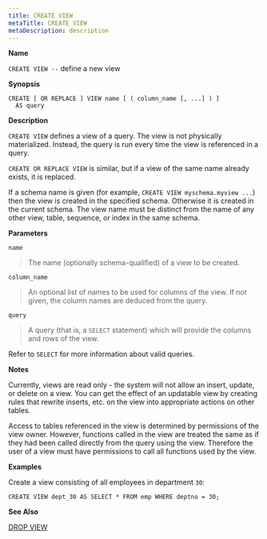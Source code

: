 ```yaml
---
title: CREATE VIEW
metaTitle: CREATE VIEW
metaDescription: description
---
```


**Name**

`CREATE VIEW --` define a new view

**Synopsis**

``` text
CREATE [ OR REPLACE ] VIEW name [ ( column_name [, ...] ) ]
  AS query
```

**Description**

`CREATE VIEW` defines a view of a query. The view is not physically
materialized. Instead, the query is run every time the view is
referenced in a query.

`CREATE OR REPLACE VIEW` is similar, but if a view of the same name
already exists, it is replaced.

If a schema name is given (for example, `CREATE VIEW myschema.myview
...`) then the view is created in the specified schema. Otherwise it is
created in the current schema. The view name must be distinct from the
name of any other view, table, sequence, or index in the same schema.

**Parameters**

`name`

> The name (optionally schema-qualified) of a view to be created.

`column_name`

> An optional list of names to be used for columns of the view. If not
> given, the column names are deduced from the query.

`query`

> A query (that is, a `SELECT` statement) which will provide the columns
> and rows of the view.

Refer to `SELECT` for more information about valid queries.

**Notes**

Currently, views are read only - the system will not allow an insert,
update, or delete on a view. You can get the effect of an updatable view
by creating rules that rewrite inserts, etc. on the view into
appropriate actions on other tables.

Access to tables referenced in the view is determined by permissions of
the view owner. However, functions called in the view are treated the
same as if they had been called directly from the query using the view.
Therefore the user of a view must have permissions to call all functions
used by the view.

**Examples**

Create a view consisting of all employees in department `30`:

``` text
CREATE VIEW dept_30 AS SELECT * FROM emp WHERE deptno = 30;
```

**See Also**

[DROP VIEW](drop_view)
